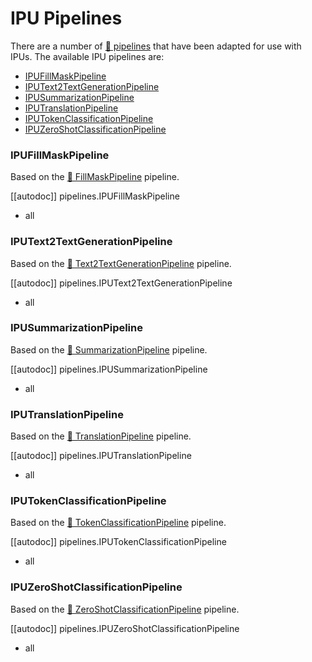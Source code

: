 <!---
Copyright 2023 The HuggingFace Team. All rights reserved.

Licensed under the Apache License, Version 2.0 (the "License");
you may not use this file except in compliance with the License.
You may obtain a copy of the License at

    http://www.apache.org/licenses/LICENSE-2.0

Unless required by applicable law or agreed to in writing, software
distributed under the License is distributed on an "AS IS" BASIS,
WITHOUT WARRANTIES OR CONDITIONS OF ANY KIND, either express or implied.
See the License for the specific language governing permissions and
limitations under the License.
-->

# IPU Pipelines

There are a number of [🤗 pipelines](https://huggingface.co/docs/transformers/main_classes/pipelines) that have been adapted for use with IPUs. The available IPU pipelines are:

* [IPUFillMaskPipeline](#IPUFillMaskPipeline)
* [IPUText2TextGenerationPipeline](#IPUText2TextGenerationPipeline)
* [IPUSummarizationPipeline](#IPUSummarizationPipeline)
* [IPUTranslationPipeline](#IPUTranslationPipeline)
* [IPUTokenClassificationPipeline](#IPUTokenClassificationPipeline)
* [IPUZeroShotClassificationPipeline](#IPUZeroShotClassificationPipeline)


### IPUFillMaskPipeline

Based on the [🤗 FillMaskPipeline](https://huggingface.co/docs/transformers/main/en/main_classes/pipelines#transformers.FillMaskPipeline) pipeline.

[[autodoc]] pipelines.IPUFillMaskPipeline
  - all

### IPUText2TextGenerationPipeline

Based on the [🤗 Text2TextGenerationPipeline](https://huggingface.co/docs/transformers/main/en/main_classes/pipelines#transformers.Text2TextGenerationPipeline) pipeline.

[[autodoc]] pipelines.IPUText2TextGenerationPipeline
  - all

### IPUSummarizationPipeline

Based on the [🤗 SummarizationPipeline](https://huggingface.co/docs/transformers/main/en/main_classes/pipelines#transformers.SummarizationPipeline) pipeline.

[[autodoc]] pipelines.IPUSummarizationPipeline
  - all

### IPUTranslationPipeline

Based on the [🤗 TranslationPipeline](https://huggingface.co/docs/transformers/main/en/main_classes/pipelines#transformers.TranslationPipeline) pipeline.

[[autodoc]] pipelines.IPUTranslationPipeline
  - all

### IPUTokenClassificationPipeline

Based on the [🤗 TokenClassificationPipeline](https://huggingface.co/docs/transformers/main/en/main_classes/pipelines#transformers.TokenClassificationPipeline) pipeline.

[[autodoc]] pipelines.IPUTokenClassificationPipeline
  - all

### IPUZeroShotClassificationPipeline

Based on the [🤗 ZeroShotClassificationPipeline](https://huggingface.co/docs/transformers/main/en/main_classes/pipelines#transformers.ZeroShotClassificationPipeline) pipeline.

[[autodoc]] pipelines.IPUZeroShotClassificationPipeline
  - all